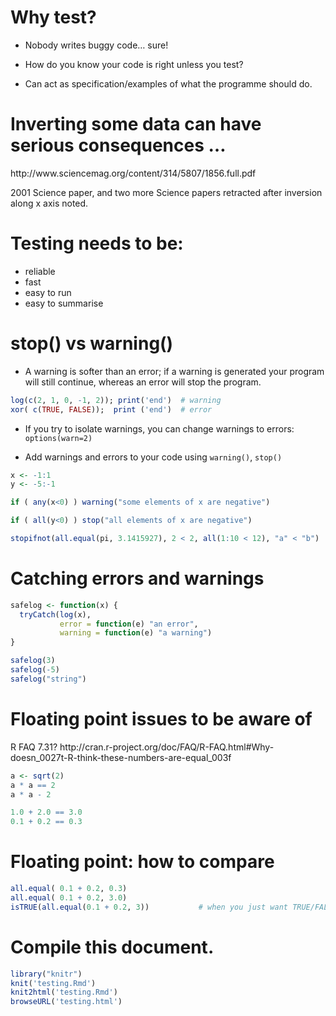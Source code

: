 # Why test?

* Nobody writes buggy code... sure!

* How do you know your code is right unless you test?

* Can act as specification/examples of what the programme should do.

# Inverting some data can have serious consequences ...

http://www.sciencemag.org/content/314/5807/1856.full.pdf

2001 Science paper, and two more Science papers retracted after
inversion along x axis noted.

# Testing needs to be:

* reliable
* fast
* easy to run
* easy to summarise

# stop() vs warning()

* A warning is softer than an error; if a warning is generated
your program will still continue, whereas an error will stop the
program.

```r
log(c(2, 1, 0, -1, 2)); print('end')  # warning 
xor( c(TRUE, FALSE));  print ('end')  # error
```

* If you try to isolate warnings, you can change warnings to
  errors: `options(warn=2)`

* Add warnings and errors to your code using `warning()`,
  `stop()`

```r
x <- -1:1
y <- -5:-1

if ( any(x<0) ) warning("some elements of x are negative")

if ( all(y<0) ) stop("all elements of x are negative")

stopifnot(all.equal(pi, 3.1415927), 2 < 2, all(1:10 < 12), "a" < "b")
```

# Catching errors and warnings

```r
safelog <- function(x) {
  tryCatch(log(x),
           error = function(e) "an error",
           warning = function(e) "a warning")
}

safelog(3)
safelog(-5)
safelog("string")
```

# Floating point issues to be aware of

R FAQ 7.31? http://cran.r-project.org/doc/FAQ/R-FAQ.html#Why-doesn_0027t-R-think-these-numbers-are-equal_003f


```r
a <- sqrt(2)
a * a == 2
a * a - 2
```

```r
1.0 + 2.0 == 3.0
0.1 + 0.2 == 0.3
```

# Floating point: how to compare

```r
all.equal( 0.1 + 0.2, 0.3)
all.equal( 0.1 + 0.2, 3.0)
isTRUE(all.equal(0.1 + 0.2, 3))           # when you just want TRUE/FALSE
```

# Compile this document.

```r
library("knitr")
knit('testing.Rmd')
knit2html('testing.Rmd')
browseURL('testing.html')
```
